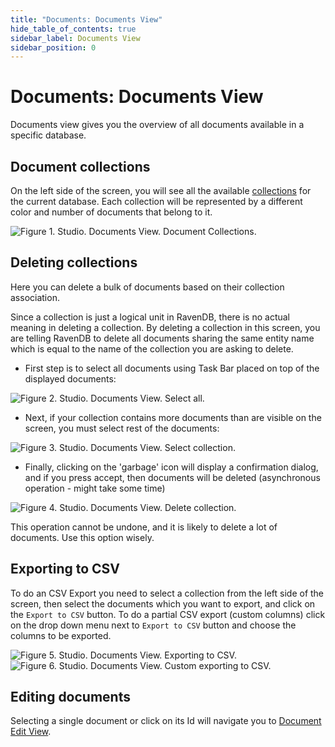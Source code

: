 ```yaml
---
title: "Documents: Documents View"
hide_table_of_contents: true
sidebar_label: Documents View
sidebar_position: 0
---
```



# Documents: Documents View

Documents view gives you the overview of all documents available in a specific database.

## Document collections

On the left side of the screen, you will see all the available [collections](../../../client-api/faq/what-is-a-collection.mdx) for the current database. Each collection will be represented by a different color and number of documents that belong to it.

![Figure 1. Studio. Documents View. Document Collections.](./assets/documents-view-collections.png)  

## Deleting collections

Here you can delete a bulk of documents based on their collection association.

Since a collection is just a logical unit in RavenDB, there is no actual meaning in deleting a collection. By deleting a collection in this screen, you are telling RavenDB to delete all documents sharing the same entity name which is equal to the name of the collection you are asking to delete.

- First step is to select all documents using Task Bar placed on top of the displayed documents:

![Figure 2. Studio. Documents View. Select all.](./assets/documents-view-select-all.png)  

- Next, if your collection contains more documents than are visible on the screen, you must select rest of the documents:

![Figure 3. Studio. Documents View. Select collection.](./assets/documents-view-select-all-collection.png)  

- Finally, clicking on the 'garbage' icon will display a confirmation dialog, and if you press accept, then documents will be deleted (asynchronous operation - might take some time)

![Figure 4. Studio. Documents View. Delete collection.](./assets/documents-view-delete-collection.png)  

<Admonition type="danger" title="Danger">
This operation cannot be undone, and it is likely to delete a lot of documents. Use this option wisely.
</Admonition>

## Exporting to CSV

To do an CSV Export you need to select a collection from the left side of the screen, then select the documents which you want to export, and click on the `Export to CSV` button.
To do a partial CSV export (custom columns) click on the drop down menu next to `Export to CSV` button and choose the columns to be exported.

![Figure 5. Studio. Documents View. Exporting to CSV.](./assets/documents-view-export-to-csv.png)
![Figure 6. Studio. Documents View. Custom exporting to CSV.](./assets/documents-view-export-to-csv-2.png)

## Editing documents

Selecting a single document or click on its Id will navigate you to [Document Edit View](../../../studio/overview/documents/document-edit-view.mdx).

